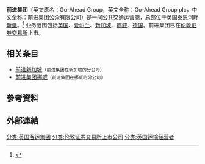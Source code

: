 {{翻译请求|en}}{{Infobox company
| name = 前进集团
| type = [[公众有限公司|公众有限公司]]
| traded_as = {{lse|GOG}}
| industry = 公共交通
| foundation = {{Start date and age|df=yes|1987|2|17}}
| location = {{UK}} [[泰恩河畔新堡|泰恩河畔新堡]]
| area_served = [[英国|英国]]<br>[[爱尔兰|爱尔兰]]<br>[[新加坡|新加坡]]<br>[[挪威|挪威]]<br>[[德国|德国]]
| key_people = 安德鲁·阿尔纳（Andrew Allner）<br>{{small|(董事长)}}<br>大卫•布朗（David Brown）<br>{{small|(集团首席执行官)}}
| products = 巴士、长途客车、铁路
| revenue = 38.071亿[[英镑|英镑]]（2019年）<ref name=AnnualReport>{{cite web|url=https://www.go-ahead.com/download_file/force/790/228|title=前进集团2019年度报告|accessdate=2020年3月3日|language=en|archive-date=2020年3月3日|archive-url=https://web.archive.org/web/20200303090311/https://www.go-ahead.com/download_file/force/790/228|dead-url=no}}</ref>
| operating_income = 1.211亿[[英镑|英镑]]（2019年）<ref name=AnnualReport/>
| net_income = 7510万[[英镑|英镑]]（2019年）<ref name=AnnualReport/>
| num_employees = 28,195人（2019年）<ref name=AnnualReport/>
| homepage = {{URL|https://www.go-ahead.com}}
| native_name = The Go-Ahead Group plc
}}

'''前进集团'''（英文原名：Go-Ahead Group，英文全称：Go-Ahead Group plc，中文全称：前进集团公众有限公司）是一间公共交通运营商，总部位于[[英国|英国]][[泰恩河畔新堡|泰恩河畔新堡]]。<ref>{{Cite web|url=https://beta.companieshouse.gov.uk/company/02100855|title=THE GO-AHEAD GROUP PLC - Overview (free company information from Companies House)|website=beta.companieshouse.gov.uk|accessdate=2020-12-15|archive-date=2020-09-19|archive-url=https://web.archive.org/web/20200919010559/https://beta.companieshouse.gov.uk/company/02100855|dead-url=no}}</ref> 业务范围包括[[英国|英国]]、[[爱尔兰|爱尔兰]]、[[新加坡|新加坡]]、[[挪威|挪威]]、[[德国|德国]]。前进集团已在[[伦敦证券交易所|伦敦证券交易所]]上市。



== 相关条目 ==
*[[前进新加坡|前进新加坡]]<small>（前进集团在新加坡的分公司）</small>
*[[前进集团挪威|前进集团挪威]]<small>（前进集团在挪威的分公司）</small>

== 參考資料 ==
{{Reflist|2}}


== 外部連結 ==
{{commonscat}}
[[分类:英国客运集团|分类:英国客运集团]]
[[分类:伦敦证券交易所上市公司|分类:伦敦证券交易所上市公司]]
[[分类:英国运输经营者|分类:英国运输经营者]]